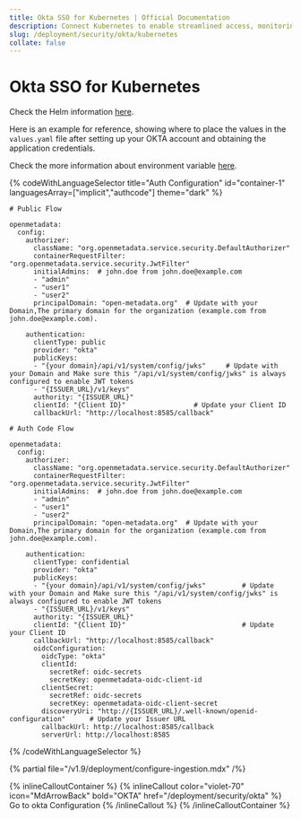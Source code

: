 ```yaml
---
title: Okta SSO for Kubernetes | Official Documentation
description: Connect Kubernetes to enable streamlined access, monitoring, or search of enterprise data using secure and scalable integrations.
slug: /deployment/security/okta/kubernetes
collate: false
---
```


# Okta SSO for Kubernetes

Check the Helm information [here](https://artifacthub.io/packages/search?repo=open-metadata).

Here is an example for reference, showing where to place the values in the `values.yaml` file after setting up your OKTA account and obtaining the application credentials.

Check the more information about environment variable [here](/deployment/security/configuration-parameters).


{% codeWithLanguageSelector title="Auth Configuration" id="container-1" languagesArray=["implicit","authcode"] theme="dark" %}

```implicit
# Public Flow

openmetadata:
  config:
    authorizer:
      className: "org.openmetadata.service.security.DefaultAuthorizer"
      containerRequestFilter: "org.openmetadata.service.security.JwtFilter"
      initialAdmins:  # john.doe from john.doe@example.com
      - "admin"
      - "user1"
      - "user2"
      principalDomain: "open-metadata.org"  # Update with your Domain,The primary domain for the organization (example.com from john.doe@example.com).  

    authentication:
      clientType: public
      provider: "okta"
      publicKeys:
      - "{your domain}/api/v1/system/config/jwks"     # Update with your Domain and Make sure this "/api/v1/system/config/jwks" is always configured to enable JWT tokens
      - "{ISSUER_URL}/v1/keys"
      authority: "{ISSUER_URL}"    
      clientId: "{Client ID}"                 # Update your Client ID
      callbackUrl: "http://localhost:8585/callback"
```

```authcode
# Auth Code Flow 

openmetadata:
  config:
    authorizer:
      className: "org.openmetadata.service.security.DefaultAuthorizer"  
      containerRequestFilter: "org.openmetadata.service.security.JwtFilter"  
      initialAdmins:  # john.doe from john.doe@example.com
      - "admin"
      - "user1"
      - "user2"
      principalDomain: "open-metadata.org"  # Update with your Domain,The primary domain for the organization (example.com from john.doe@example.com).  

    authentication:
      clientType: confidential 
      provider: "okta" 
      publicKeys:
      - "{your domain}/api/v1/system/config/jwks"         # Update with your Domain and Make sure this "/api/v1/system/config/jwks" is always configured to enable JWT tokens
      - "{ISSUER_URL}/v1/keys"
      authority: "{ISSUER_URL}"  
      clientId: "{Client ID}"                             # Update your Client ID
      callbackUrl: "http://localhost:8585/callback"
      oidcConfiguration:
        oidcType: "okta"  
        clientId:
          secretRef: oidc-secrets
          secretKey: openmetadata-oidc-client-id  
        clientSecret:
          secretRef: oidc-secrets
          secretKey: openmetadata-oidc-client-secret  
        discoveryUri: "http://{ISSUER_URL}/.well-known/openid-configuration"      # Update your Issuer URL
        callbackUrl: http://localhost:8585/callback  
        serverUrl: http://localhost:8585  
```

{% /codeWithLanguageSelector %}


{% partial file="/v1.9/deployment/configure-ingestion.mdx" /%}


{% inlineCalloutContainer %}
  {% inlineCallout
    color="violet-70"
    icon="MdArrowBack"
    bold="OKTA"
    href="/deployment/security/okta" %}
    Go to okta Configuration
  {% /inlineCallout %}
{% /inlineCalloutContainer %}